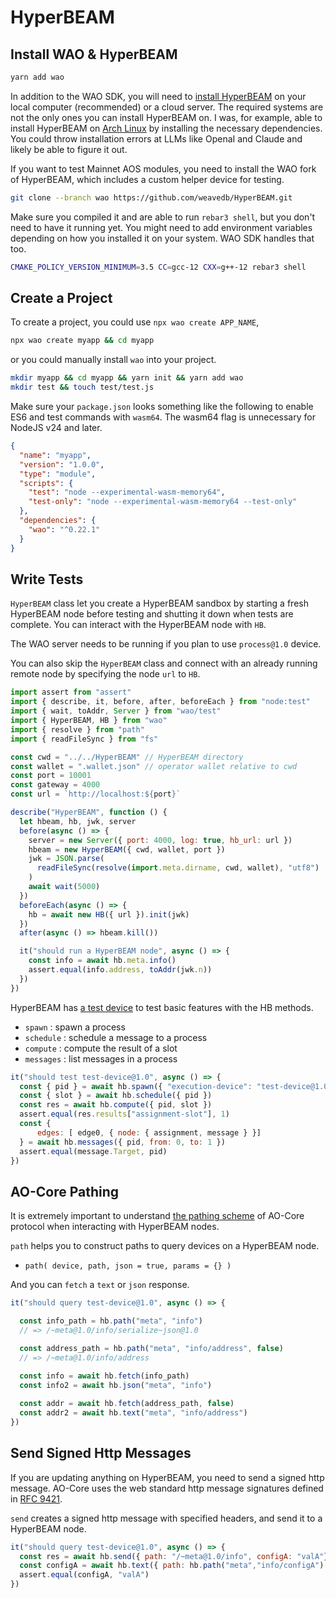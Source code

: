 # HyperBEAM

## Install WAO & HyperBEAM

```bash
yarn add wao
```
In addition to the WAO SDK, you will need to [install HyperBEAM](https://permaweb.github.io/HyperBEAM/getting-started/requirements/) on your local computer (recommended) or a cloud server. The required systems are not the only ones you can install HyperBEAM on. I was, for example, able to install HyperBEAM on [Arch Linux](https://archlinux.org/) by installing the necessary dependencies. You could throw installation errors at LLMs like OpenaI and Claude and likely be able to figure it out.

If you want to test Mainnet AOS modules, you need to install the WAO fork of HyperBEAM, which includes a custom helper device for testing.

```bash
git clone --branch wao https://github.com/weavedb/HyperBEAM.git
```

Make sure you compiled it and are able to run `rebar3 shell`, but you don't need to have it running yet. You might need to add environment variables depending on how you installed it on your system. WAO SDK handles that too.

```bash
CMAKE_POLICY_VERSION_MINIMUM=3.5 CC=gcc-12 CXX=g++-12 rebar3 shell
```

## Create a Project

To create a project, you could use `npx wao create APP_NAME`,

```bash
npx wao create myapp && cd myapp
```

or you could manually install `wao` into your project.

```bash
mkdir myapp && cd myapp && yarn init && yarn add wao
mkdir test && touch test/test.js
```

Make sure your `package.json` looks something like the following to enable ES6 and test commands with `wasm64`. The wasm64 flag is unnecessary for NodeJS v24 and later.

```json
{
  "name": "myapp",
  "version": "1.0.0",
  "type": "module",
  "scripts": {
    "test": "node --experimental-wasm-memory64",
    "test-only": "node --experimental-wasm-memory64 --test-only"
  },
  "dependencies": {
    "wao": "^0.22.1"
  }
}
```
## Write Tests

`HyperBEAM` class let you create a HyperBEAM sandbox by starting a fresh HyperBEAM node before testing and shutting it down when tests are complete.
You can interact with the HyperBEAM node with `HB`.

The WAO server needs to be running if you plan to use `process@1.0` device.

You can also skip the `HyperBEAM` class and connect with an already running remote node by specifying the node `url` to `HB`.

```js
import assert from "assert"
import { describe, it, before, after, beforeEach } from "node:test"
import { wait, toAddr, Server } from "wao/test"
import { HyperBEAM, HB } from "wao"
import { resolve } from "path"
import { readFileSync } from "fs"

const cwd = "../../HyperBEAM" // HyperBEAM directory
const wallet = ".wallet.json" // operator wallet relative to cwd
const port = 10001
const gateway = 4000
const url = `http://localhost:${port}`

describe("HyperBEAM", function () {
  let hbeam, hb, jwk, server
  before(async () => {
    server = new Server({ port: 4000, log: true, hb_url: url })
    hbeam = new HyperBEAM({ cwd, wallet, port })
    jwk = JSON.parse(
      readFileSync(resolve(import.meta.dirname, cwd, wallet), "utf8")
    )
    await wait(5000)
  })
  beforeEach(async () => {
    hb = await new HB({ url }).init(jwk)
  })
  after(async () => hbeam.kill())

  it("should run a HyperBEAM node", async () => {
    const info = await hb.meta.info()
    assert.equal(info.address, toAddr(jwk.n))
  })
})
```

HyperBEAM has [a test device](https://github.com/permaweb/HyperBEAM/blob/main/src/dev_test.erl) to test basic features with the HB methods.
- `spawn` : spawn a process
- `schedule` : schedule a message to a process
- `compute` : compute the result of a slot
- `messages` : list messages in a process

```js
it("should test test-device@1.0", async () => {
  const { pid } = await hb.spawn({ "execution-device": "test-device@1.0" })
  const { slot } = await hb.schedule({ pid })
  const res = await hb.compute({ pid, slot })
  assert.equal(res.results["assignment-slot"], 1)
  const {
      edges: [ edge0, { node: { assignment, message } }]
  } = await hb.messages({ pid, from: 0, to: 1 })
  assert.equal(message.Target, pid)
})
```

## AO-Core Pathing

It is extremely important to understand [the pathing scheme](https://github.com/permaweb/HyperBEAM/blob/main/docs/introduction/pathing-in-ao-core.md) of AO-Core protocol when interacting with HyperBEAM nodes.

`path` helps you to construct paths to query devices on a HyperBEAM node. 

- `path( device, path, json = true, params = {} )`

And you can `fetch` a `text` or `json` response.

```js
it("should query test-device@1.0", async () => {

  const info_path = hb.path("meta", "info")
  // => /~meta@1.0/info/serialize~json@1.0

  const address_path = hb.path("meta", "info/address", false)
  // => /~meta@1.0/info/address
  
  const info = await hb.fetch(info_path)
  const info2 = await hb.json("meta", "info")

  const addr = await hb.fetch(address_path, false)
  const addr2 = await hb.text("meta", "info/address")
})
```

## Send Signed Http Messages

If you are updating anything on HyperBEAM, you need to send a signed http message. AO-Core uses the web standard http message signatures defined in [RFC 9421](https://datatracker.ietf.org/doc/html/draft-ietf-httpbis-message-signatures).

`send` creates a signed http message with specified headers, and send it to a HyperBEAM node.

```js
it("should query test-device@1.0", async () => {
  const res = await hb.send({ path: "/~meta@1.0/info", configA: "valA"})
  const configA = await hb.text({ path: hb.path("meta","info/configA") })
  assert.equal(configA, "valA")
})
```
